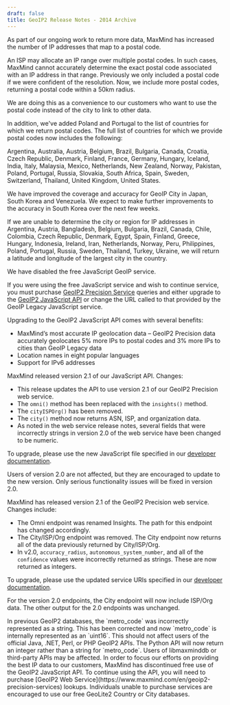 ```yaml
---
draft: false
title: GeoIP2 Release Notes - 2014 Archive
---
```


<ReleaseNote date="2014-12-16" title="More IPs mapped to postal codes">
As part of our ongoing work to return more data, MaxMind has increased the
number of IP addresses that map to a postal code.

An ISP may allocate an IP range over multiple postal codes. In such cases,
MaxMind cannot accurately determine the exact postal code associated with an IP
address in that range. Previously we only included a postal code if we were
confident of the resolution. Now, we include more postal codes, returning a
postal code within a 50km radius.

We are doing this as a convenience to our customers who want to use the postal
code instead of the city to link to other data.

In addition, we've added Poland and Portugal to the list of countries for which
we return postal codes. The full list of countries for which we provide postal
codes now includes the following:

Argentina, Australia, Austria, Belgium, Brazil, Bulgaria, Canada, Croatia,
Czech Republic, Denmark, Finland, France, Germany, Hungary, Iceland, India,
Italy, Malaysia, Mexico, Netherlands, New Zealand, Norway, Pakistan, Poland,
Portugal, Russia, Slovakia, South Africa, Spain, Sweden, Switzerland, Thailand,
United Kingdom, United States.
</ReleaseNote>

<ReleaseNote date="2014-11-25" title="Improvements to accuracy in Japan, South Korea and Venezuela and change in lat/lon returned">
We have improved the coverage and accuracy for GeoIP City in Japan, South Korea
and Venezuela. We expect to make further improvements to the accuracy in South
Korea over the next few weeks.

If we are unable to determine the city or region for IP addresses in Argentina,
Austria, Bangladesh, Belgium, Bulgaria, Brazil, Canada, Chile, Colombia, Czech
Republic, Denmark, Egypt, Spain, Finland, Greece, Hungary, Indonesia, Ireland,
Iran, Netherlands, Norway, Peru, Philippines, Poland, Portugal, Russia, Sweden,
Thailand, Turkey, Ukraine, we will return a latitude and longitude of the
largest city in the country.
</ReleaseNote>

<ReleaseNote date="2014-11-19" title="Free JavaScript service discontinued">
We have disabled the free JavaScript GeoIP service.

If you were using the free JavaScript service and wish to continue service, you
must purchase [GeoIP2 Precision
Service](https://www.maxmind.com/en/geoip2-precision-services) queries and
either upgrade to the [GeoIP2 JavaScript
API](/geoip/geolocate-an-ip/client-side-javascript) or change the URL called to
that provided by the GeoIP Legacy JavaScript service.

Upgrading to the GeoIP2 JavaScript API comes with several benefits:

- MaxMind’s most accurate IP geolocation data – GeoIP2 Precision data accurately
geolocates 5% more IPs to postal codes and 3% more IPs to cities than GeoIP
Legacy data
- Location names in eight popular languages
- Support for IPv6 addresses
</ReleaseNote>

<ReleaseNote date="2014-07-18" title="GeoIP2 JavaScript v2.1">
MaxMind released version 2.1 of our JavaScript API. Changes:

- This release updates the API to use version 2.1 of our GeoIP2 Precision web service.
- The `omni()` method has been replaced with the `insights()` method.
- The `cityISPOrg()` has been removed.
- The `city()` method now returns ASN, ISP, and organization data.
- As noted in the web service release notes, several fields that were
incorrectly strings in version 2.0 of the web service have been changed to be
numeric.

To upgrade, please use the new JavaScript file specified in our [developer
documentation](/geoip/geolocate-an-ip/client-side-javascript).

Users of version 2.0 are not affected, but they are encouraged to update to the
new version. Only serious functionality issues will be fixed in version 2.0.
</ReleaseNote>

<ReleaseNote date="2014-07-18" title="GeoIP2 Precision Web Service v2.1">
MaxMind has released version 2.1 of the GeoIP2 Precision web service. Changes
include:

- The Omni endpoint was renamed Insights. The path for this endpoint has
changed accordingly.
- The City/ISP/Org endpoint was removed. The City endpoint now returns all of
the data previously returned by City/ISP/Org.
- In v2.0, `accuracy_radius`, `autonomous_system_number`, and all of the
`confidence` values were incorrectly returned as strings. These are now
returned as integers.

To upgrade, please use the updated service URIs specified in our [developer
documentation](/geoip/api-documentation).

For the version 2.0 endpoints, the City endpoint will now include ISP/Org data.
The other output for the 2.0 endpoints was unchanged.
</ReleaseNote>

<ReleaseNote date="2014-04-01" title="Type Change to GeoIP2 Metro Code Field">
In previous GeoIP2 databases, the `metro_code` was incorrectly represented as a
string. This has been corrected and now `metro_code` is internally represented
as an `uint16`. This should not affect users of the official Java, .NET, Perl,
or PHP GeoIP2 APIs. The Python API will now return an integer rather than a
string for `metro_code`. Users of libmaxminddb or third-party APIs may be
affected.
</ReleaseNote>

<ReleaseNote date="2014-01-21" title="Free use of the GeoIP2 JavaScript API has been discontinued">
In order to focus our efforts on providing the best IP data to our customers,
MaxMind has discontinued free use of the GeoIP2 JavaScript API. To continue
using the API, you will need to purchase [GeoIP2 Web
Service](https://www.maxmind.com/en/geoip2-precision-services) lookups.
Individuals unable to purchase services are encouraged to use our free GeoLite2
Country or City databases.
</ReleaseNote>
